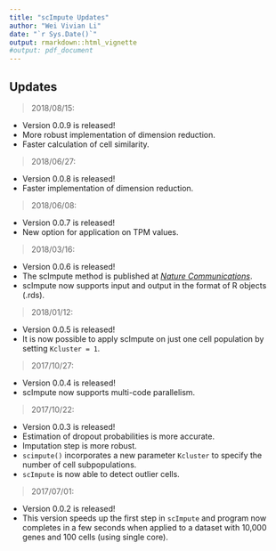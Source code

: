 ```yaml
---
title: "scImpute Updates"
author: "Wei Vivian Li"
date: "`r Sys.Date()`"
output: rmarkdown::html_vignette
#output: pdf_document
---
```



## Updates

> 2018/08/15:

-   Version 0.0.9 is released!
-   More robust implementation of dimension reduction.
-   Faster calculation of cell similarity.

> 2018/06/27:

-   Version 0.0.8 is released!
-   Faster implementation of dimension reduction.

> 2018/06/08:

-   Version 0.0.7 is released!
-   New option for application on TPM values.

> 2018/03/16:

 + Version 0.0.6 is released!
 + The scImpute method is published at [*Nature Communications*](https://www.nature.com/articles/s41467-018-03405-7).
 + scImpute now supports input and output in the format of R objects (.rds).
 
> 2018/01/12:

 + Version 0.0.5 is released!
 + It is now possible to apply scImpute on just one cell population by setting `Kcluster = 1`.

> 2017/10/27:

 + Version 0.0.4 is released!
 + scImpute now supports multi-code parallelism.
 
> 2017/10/22:

 + Version 0.0.3 is released!
 + Estimation of dropout probabilities is more accurate.
 + Imputation step is more robust.
 + `scimpute()` incorporates a new parameter `Kcluster` to specify the number of cell subpopulations.
 + `scImpute` is now able to detect outlier cells.
 
> 2017/07/01: 
  
  + Version 0.0.2 is released! 
  + This version speeds up the first step in `scImpute` and program now completes  in a few seconds when applied to a dataset with 10,000 genes and 100 cells (using single core).